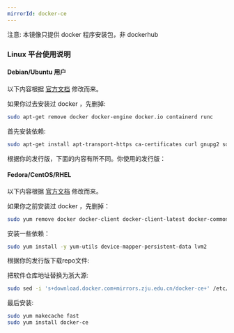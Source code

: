 ```yaml
---
mirrorId: docker-ce
---
```



注意: 本镜像只提供 docker 程序安装包，非 dockerhub

### Linux 平台使用说明

#### Debian/Ubuntu 用户

以下内容根据 [官方文档](https://docs.docker.com/engine/install/debian/) 修改而来。

如果你过去安装过 docker ，先删掉:

```bash
sudo apt-get remove docker docker-engine docker.io containerd runc
```

首先安装依赖:

```bash
sudo apt-get install apt-transport-https ca-certificates curl gnupg2 software-properties-common
```

根据你的发行版，下面的内容有所不同。你使用的发行版： 

<ConfigGen config={debianGenConf} generatorFunc={debianGenFunc} />

#### Fedora/CentOS/RHEL

以下内容根据 [官方文档](https://docs.docker.com/engine/install/centos/) 修改而来。

如果你之前安装过 docker ，先删掉：

```bash
sudo yum remove docker docker-client docker-client-latest docker-common docker-latest docker-latest-logrotate docker-logrotate docker-engine
```

安装一些依赖：

```bash
sudo yum install -y yum-utils device-mapper-persistent-data lvm2
```

根据你的发行版下载repo文件: 

<ConfigGen config={elGenConf} generatorFunc={elGenFunc} />

把软件仓库地址替换为浙大源:

```bash
sudo sed -i 's+download.docker.com+mirrors.zju.edu.cn/docker-ce+' /etc/yum.repos.d/docker-ce.repo
```

最后安装:

```bash
sudo yum makecache fast
sudo yum install docker-ce
```
